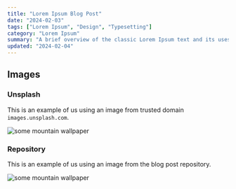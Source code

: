 ```yaml
---
title: "Lorem Ipsum Blog Post"
date: "2024-02-03"
tags: ["Lorem Ipsum", "Design", "Typesetting"]
category: "Lorem Ipsum"
summary: "A brief overview of the classic Lorem Ipsum text and its uses in design and typesetting."
updated: "2024-02-04"
---
```


## Images

### Unsplash

This is an example of us using an image from trusted domain `images.unsplash.com`.

![some mountain wallpaper](https://images.unsplash.com/photo-1706378500840-928668179818?q=80&w=1974&auto=format&fit=crop&ixlib=rb-4.0.3&ixid=M3wxMjA3fDB8MHxwaG90by1wYWdlfHx8fGVufDB8fHx8fA%3D%3D "a mountain")

### Repository

This is an example of us using an image from the blog post repository.

![some mountain wallpaper](https://images.unsplash.com/photo-1706378500840-928668179818?q=80&w=1974&auto=format&fit=crop&ixlib=rb-4.0.3&ixid=M3wxMjA3fDB8MHxwaG90by1wYWdlfHx8fGVufDB8fHx8fA%3D%3D "a mountain")
